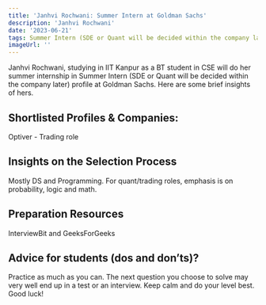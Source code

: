 ---
title: 'Janhvi Rochwani: Summer Intern at Goldman Sachs'
description: 'Janhvi Rochwani'
date: '2023-06-21'
tags: Summer Intern (SDE or Quant will be decided within the company later),Goldman Sachs,Internship
imageUrl: ''
---

Janhvi Rochwani, studying in IIT Kanpur as a BT student in CSE will do
her summer internship in Summer Intern (SDE or Quant will be decided within the company later) profile at Goldman Sachs. Here are some brief
insights of hers.

## Shortlisted Profiles & Companies:
Optiver - Trading role

## Insights on the Selection Process
Mostly DS and Programming. For quant/trading roles, emphasis is on probability, logic and math.

##  Preparation Resources
InterviewBit and GeeksForGeeks

## Advice for students (dos and don’ts)? 
Practice as much as you can. The next question you choose to solve may very well end up in a test or an interview. Keep calm and do your level best. Good luck!

